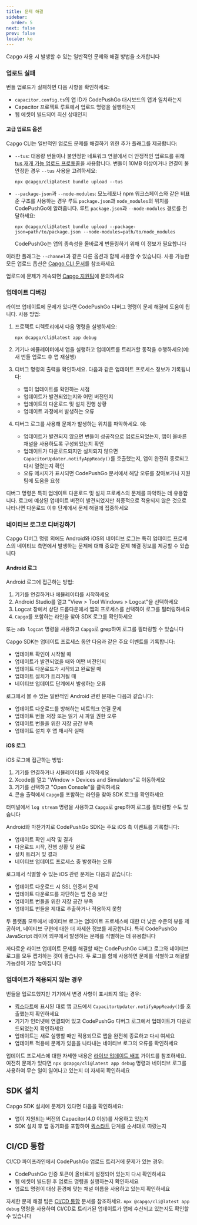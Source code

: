 ```yaml
---
title: 문제 해결
sidebar:
  order: 5
next: false
prev: false
locale: ko
---
```


Capgo 사용 시 발생할 수 있는 일반적인 문제와 해결 방법을 소개합니다

### 업로드 실패

번들 업로드가 실패하면 다음 사항을 확인하세요:
- `capacitor.config.ts`의 앱 ID가 CodePushGo 대시보드의 앱과 일치하는지
- Capacitor 프로젝트 루트에서 업로드 명령을 실행하는지 
- 웹 에셋이 빌드되어 최신 상태인지

#### 고급 업로드 옵션

Capgo CLI는 일반적인 업로드 문제를 해결하기 위한 추가 플래그를 제공합니다:

- `--tus`: 대용량 번들이나 불안정한 네트워크 연결에서 더 안정적인 업로드를 위해 [tus 재개 가능 업로드 프로토콜](https://tus.io/)을 사용합니다. 번들이 10MB 이상이거나 연결이 불안정한 경우 `--tus` 사용을 고려하세요:
  ```shell
  npx @capgo/cli@latest bundle upload --tus
  ```

- `--package-json`과 `--node-modules`: 모노레포나 npm 워크스페이스와 같은 비표준 구조를 사용하는 경우 루트 `package.json`과 `node_modules`의 위치를 CodePushGo에 알려줍니다. 루트 `package.json`과 `--node-modules` 경로를 전달하세요:
  ```shell
  npx @capgo/cli@latest bundle upload --package-json=path/to/package.json --node-modules=path/to/node_modules
  ```
  CodePushGo는 앱의 종속성을 올바르게 번들링하기 위해 이 정보가 필요합니다

이러한 플래그는 `--channel`과 같은 다른 옵션과 함께 사용할 수 있습니다. 사용 가능한 모든 업로드 옵션은 [Capgo CLI 문서](/docs/cli/overview/)를 참조하세요

업로드에 문제가 계속되면 [Capgo 지원팀](mailto:support@capgo.app)에 문의하세요

### 업데이트 디버깅

라이브 업데이트에 문제가 있다면 CodePushGo 디버그 명령이 문제 해결에 도움이 됩니다. 사용 방법:

1. 프로젝트 디렉토리에서 다음 명령을 실행하세요:
   ```shell
   npx @capgo/cli@latest app debug
   ```

2. 기기나 에뮬레이터에서 앱을 실행하고 업데이트를 트리거할 동작을 수행하세요(예: 새 번들 업로드 후 앱 재실행)

3. 디버그 명령의 출력을 확인하세요. 다음과 같은 업데이트 프로세스 정보가 기록됩니다:
   - 앱이 업데이트를 확인하는 시점
   - 업데이트가 발견되었는지와 어떤 버전인지
   - 업데이트의 다운로드 및 설치 진행 상황
   - 업데이트 과정에서 발생하는 오류

4. 디버그 로그를 사용해 문제가 발생하는 위치를 파악하세요. 예:
   - 업데이트가 발견되지 않으면 번들이 성공적으로 업로드되었는지, 앱이 올바른 채널을 사용하도록 구성되었는지 확인
   - 업데이트가 다운로드되지만 설치되지 않으면 `CapacitorUpdater.notifyAppReady()`를 호출했는지, 앱이 완전히 종료되고 다시 열렸는지 확인
   - 오류 메시지가 표시되면 CodePushGo 문서에서 해당 오류를 찾아보거나 지원팀에 도움을 요청

디버그 명령은 특히 업데이트 다운로드 및 설치 프로세스의 문제를 파악하는 데 유용합니다. 로그에 예상된 업데이트 버전이 발견되었지만 최종적으로 적용되지 않은 것으로 나타나면 다운로드 이후 단계에서 문제 해결에 집중하세요

### 네이티브 로그로 디버깅하기

Capgo 디버그 명령 외에도 Android와 iOS의 네이티브 로그는 특히 업데이트 프로세스의 네이티브 측면에서 발생하는 문제에 대해 중요한 문제 해결 정보를 제공할 수 있습니다

#### Android 로그

Android 로그에 접근하는 방법:

1. 기기를 연결하거나 에뮬레이터를 시작하세요
2. Android Studio를 열고 "View > Tool Windows > Logcat"을 선택하세요 
3. Logcat 창에서 상단 드롭다운에서 앱의 프로세스를 선택하여 로그를 필터링하세요
4. `Capgo`를 포함하는 라인을 찾아 SDK 로그를 확인하세요

또는 `adb logcat` 명령을 사용하고 `Capgo`로 grep하여 로그를 필터링할 수 있습니다

Capgo SDK는 업데이트 프로세스 동안 다음과 같은 주요 이벤트를 기록합니다:
- 업데이트 확인이 시작될 때
- 업데이트가 발견되었을 때와 어떤 버전인지
- 업데이트 다운로드가 시작되고 완료될 때
- 업데이트 설치가 트리거될 때
- 네이티브 업데이트 단계에서 발생하는 오류

로그에서 볼 수 있는 일반적인 Android 관련 문제는 다음과 같습니다:
- 업데이트 다운로드를 방해하는 네트워크 연결 문제
- 업데이트 번들 저장 또는 읽기 시 파일 권한 오류
- 업데이트 번들을 위한 저장 공간 부족
- 업데이트 설치 후 앱 재시작 실패

#### iOS 로그

iOS 로그에 접근하는 방법:

1. 기기를 연결하거나 시뮬레이터를 시작하세요
2. Xcode를 열고 "Window > Devices and Simulators"로 이동하세요
3. 기기를 선택하고 "Open Console"을 클릭하세요
4. 콘솔 출력에서 `Capgo`를 포함하는 라인을 찾아 SDK 로그를 확인하세요

터미널에서 `log stream` 명령을 사용하고 `Capgo`로 grep하여 로그를 필터링할 수도 있습니다

Android와 마찬가지로 CodePushGo SDK는 주요 iOS 측 이벤트를 기록합니다:
- 업데이트 확인 시작 및 결과
- 다운로드 시작, 진행 상황 및 완료
- 설치 트리거 및 결과
- 네이티브 업데이트 프로세스 중 발생하는 오류

로그에서 식별할 수 있는 iOS 관련 문제는 다음과 같습니다:
- 업데이트 다운로드 시 SSL 인증서 문제
- 업데이트 다운로드를 차단하는 앱 전송 보안 
- 업데이트 번들을 위한 저장 공간 부족
- 업데이트 번들을 제대로 추출하거나 적용하지 못함

두 플랫폼 모두에서 네이티브 로그는 업데이트 프로세스에 대한 더 낮은 수준의 뷰를 제공하며, 네이티브 구현에 대한 더 자세한 정보를 제공합니다. 특히 CodePushGo JavaScript 레이어 외부에서 발생하는 문제를 식별하는 데 유용합니다

까다로운 라이브 업데이트 문제를 해결할 때는 CodePushGo 디버그 로그와 네이티브 로그를 모두 캡처하는 것이 좋습니다. 두 로그를 함께 사용하면 문제를 식별하고 해결할 가능성이 가장 높아집니다

### 업데이트가 적용되지 않는 경우

번들을 업로드했지만 기기에서 변경 사항이 표시되지 않는 경우:
- [퀵스타트](/docs/getting-started/quickstart)에 표시된 대로 앱 코드에서 `CapacitorUpdater.notifyAppReady()`를 호출했는지 확인하세요  
- 기기가 인터넷에 연결되어 있고 CodePushGo 디버그 로그에서 업데이트가 다운로드되었는지 확인하세요
- 업데이트는 새로 실행할 때만 적용되므로 앱을 완전히 종료하고 다시 여세요
- 업데이트 적용에 문제가 있음을 나타내는 네이티브 로그의 오류를 확인하세요

업데이트 프로세스에 대한 자세한 내용은 [라이브 업데이트 배포](/docs/getting-started/deploy) 가이드를 참조하세요. 여전히 문제가 있다면 `npx @capgo/cli@latest app debug` 명령과 네이티브 로그를 사용하여 무슨 일이 일어나고 있는지 더 자세히 확인하세요

## SDK 설치

Capgo SDK 설치에 문제가 있다면 다음을 확인하세요:
- 앱이 지원되는 버전의 Capacitor(4.0 이상)를 사용하고 있는지
- SDK 설치 후 앱 동기화를 포함하여 [퀵스타트](/docs/getting-started/quickstart) 단계를 순서대로 따랐는지

## CI/CD 통합 

CI/CD 파이프라인에서 CodePushGo 업로드 트리거에 문제가 있는 경우:
- CodePushGo 인증 토큰이 올바르게 설정되어 있는지 다시 확인하세요 
- 웹 에셋이 빌드된 후 업로드 명령을 실행하는지 확인하세요
- 업로드 명령이 대상 환경에 맞는 채널 이름을 사용하고 있는지 확인하세요

자세한 문제 해결 팁은 [CI/CD 통합](/docs/getting-started/cicd-integration) 문서를 참조하세요. `npx @capgo/cli@latest app debug` 명령을 사용하여 CI/CD로 트리거된 업데이트가 앱에 수신되고 있는지도 확인할 수 있습니다
